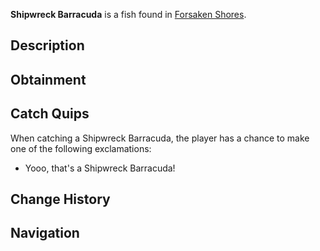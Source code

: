 {{FishInfobox
|image          = Shipwreck Barracuda.png
|rarity         = Legendary
|sea            = First Sea
|location       = [[Forsaken Shores]]
|sublocation    = 
|sources        = Fishing Rod
|radar_location = 
|xp             = 400
|weather        = Rain
|time           = Night
|season         = 
|bait           = Coral
|base_weight    = 30
|base_value     = 1200
|weight_range   = 20
|base_chance    = 0.1
|base_resil     = 10
}}
'''Shipwreck Barracuda''' is a {{Rarity|Legendary}} fish found in [[Forsaken Shores]].

== Description ==
{{Description|Lurking near old wrecks, the Shipwreck Barracuda guards sunken treasure spots. Feared by some, prized by others.|Bestiary Entry}}

== Obtainment ==
{{Description|Lurking near old wrecks in the Forsaken Ocean.|Bestiary Hint}}
{{Fish Availability|
Forsaken Shores/Surrounding Ocean
|top_rods      = 
Leviathan's Fang Rod\57274.69\273016.11;
Free Spirit Rod\51537.69\244343.38;
Trident Rod\46062.82\226285.98;
Great Rod of Oscar\40670.11\151573.96;
Ethereal Prism Rod\39013.51\157127.9;
Flimsy Rod\34416.92\107973.05;
Resourceful Rod\29732.13\128807.21;
No-Life Rod\38733.63\187656.78;
Azure Of Lagoon\38208.17\185393.47;
Buddy Bond Rod\16599.13\82451.34;
Fast Rod\27428.59\135905.43;
Astralhook Rod\38902.07\157433.07;
Seraphic Rod\37903.72\157223.8;
Rod Of The Forgotten Fang\35349.75\154299.9;
Challenger's Rod\34452.26\156801.71;
Blazebringer Rod\33177.32\147788.23;
Rod Of The Depths\31646.02\138977.05;
Zeus Rod\31215.16\139269.61;
Rod Of The Exalted One\31056.97\132519.98;
Verdant Shear Rod\30875.77\138410.26;
Depthseeker Rod\28411.52\128161.65;
Avalanche Rod\25495.95\115301.78;
Volcanic Rod\24318.46\109949.69;
Steady Rod\8188.78\38745.73
|recommended   = Trident Rod
}}

== Catch Quips ==
When catching a Shipwreck Barracuda, the player has a chance to make one of the following exclamations:
* Yooo, that's a Shipwreck Barracuda!

== Change History ==
{{Change History|{{subst:Current Version}}}}

== Navigation ==
{{Fish Navbox|Forsaken Shores}}
